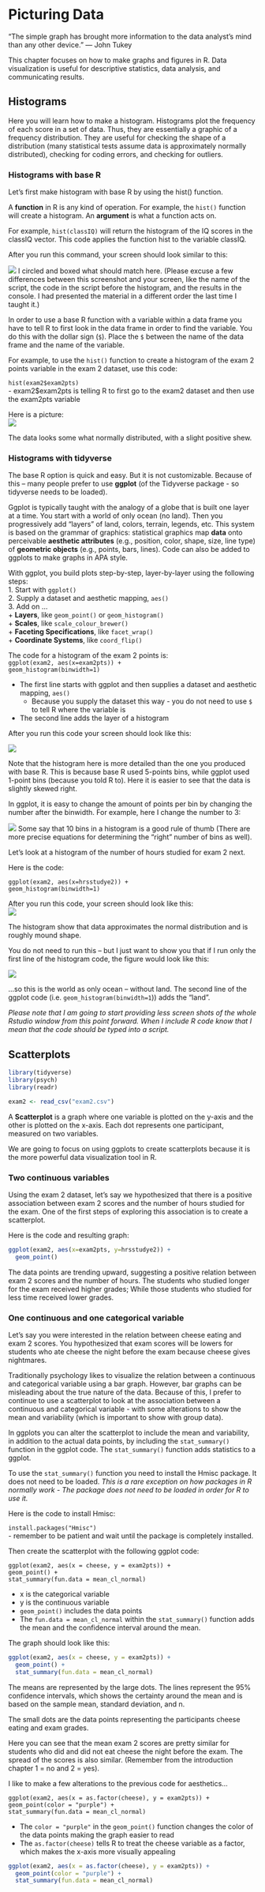 # Picturing Data

“The simple graph has brought more information to the data analyst’s mind than any other device.” — John Tukey  

This chapter focuses on how to make graphs and figures in R.  Data visualization is useful for descriptive statistics, data analysis, and communicating results.  


## Histograms

Here you will learn how to make a histogram. Histograms plot the frequency of each score in a set of data. Thus, they are essentially a graphic of a frequency distribution. They are useful for checking the shape of a distribution (many statistical tests assume data is approximately normally distributed), checking for coding errors, and checking for outliers.   

### Histograms with base R

Let’s first make histogram with base R by using the hist() function.   

A **function** in R is any kind of operation. For example, the `hist()` function will create a histogram. An **argument** is what a function acts on.   

For example, `hist(classIQ)` will return the histogram of the IQ scores in the classIQ vector. This code applies the function hist to the variable classIQ.   

After you run this command, your screen should look similar to this:   

![](img/basehist.png)
I circled and boxed what should match here. (Please excuse a few differences between this screenshot and your screen, like the name of the script, the code in the script before the histogram, and the results in the console. I had presented the material in a different order the last time I taught it.)    

In order to use a base R function with a variable within a data frame you have to tell R to first look in the data frame in order to find the variable. You do this with the dollar sign (`$`). Place the `$` between the name of the data frame and the name of the variable.   

For example, to use the `hist()` function to create a histogram of the exam 2 points variable in the exam 2 dataset, use this code:   

`hist(exam2$exam2pts)`  
- exam2$exam2pts is telling R to first go to the exam2 dataset and then use the exam2pts variable  

Here is a picture:   
![](img/basehist2.png)

The data looks some what normally distributed, with a slight positive shew.  


### Histograms with tidyverse

The base R option is quick and easy. But it is not customizable. Because of this – many people prefer to use **ggplot** (of the Tidyverse package - so tidyverse needs to be loaded).    

Ggplot is typically taught with the analogy of a globe that is built one layer at a time. You start with a world of only ocean (no land). Then you progressively add “layers” of land, colors, terrain, legends, etc. This system is based on the grammar of graphics: statistical graphics map **data** onto perceivable **aesthetic attributes** (e.g., position, color, shape, size, line type) of **geometric objects** (e.g., points, bars, lines). Code can also be added to ggplots to make graphs in APA style.    

With ggplot, you build plots step-by-step, layer-by-layer using the following steps:    
1. Start with `ggplot()`   
2. Supply a dataset and aesthetic mapping, `aes()`   
3. Add on ...   
  + **Layers**, like `geom_point()` or `geom_histogram()`   
  + **Scales**, like `scale_colour_brewer()`   
  + **Faceting Specifications**, like `facet_wrap()`   
  + **Coordinate Systems**, like `coord_flip()`   


The code for a histogram of the exam 2 points is:  
`ggplot(exam2, aes(x=exam2pts)) +`   
    `geom_histogram(binwidth=1)`   

-	The first line starts with ggplot and then supplies a dataset and aesthetic mapping, `aes()`   
    - Because you supply the dataset this way - you do not need to use `$` to tell R where the variable is  
-	The second line adds the layer of a histogram   

After you run this code your screen should look like this:    

![](img/tidyhist.png)

Note that the histogram here is more detailed than the one you produced with base R. This is because base R used 5-points bins, while ggplot used 1-point bins (because you told R to). Here it is easier to see that the data is slightly skewed right.   

In ggplot, it is easy to change the amount of points per bin by changing the number after the binwidth. For example, here I change the number to 3:    

![](img/tidyhist2.png)
Some say that 10 bins in a histogram is a good rule of thumb (There are more precise equations for determining the “right” number of bins as well).   

Let’s look at a histogram of the number of hours studied for exam 2 next.   

Here is the code:    

`ggplot(exam2, aes(x=hrsstudye2)) +`    
  `geom_histogram(binwidth=1)`    


After you run this code, your screen should look like this:   
![](img/tidyhist3.png)

The histogram show that data approximates the normal distribution and is roughly mound shape.  

You do not need to run this – but I just want to show you that if I run only the first line of the histogram code, the figure would look like this:  

![](img/ggoc.png)

...so this is the world as only ocean – without land. The second line of the ggplot code (i.e. `geom_histogram(binwidth=1`)) adds the “land”.  


*Please note that I am going to start providing less screen shots of the whole Rstudio window from this point forward. When I include R code know that I mean that the code should be typed into a script.*   

## Scatterplots

```r

library(tidyverse)
library(psych)
library(readr)

exam2 <- read_csv("exam2.csv")


```

A **Scatterplot** is a graph where one variable is plotted on the y-axis and the other is plotted on the x-axis. Each dot represents one participant, measured on two variables.  

We are going to focus on using ggplots to create scatterplots because it is the more powerful data visualization tool in R.  

### Two continuous variables 

Using the exam 2 dataset, let’s say we hypothesized that there is a positive association between exam 2 scores and the number of hours studied for the exam. One of the first steps of exploring this association is to create a scatterplot.  

Here is the code and resulting graph:   

```r
ggplot(exam2, aes(x=exam2pts, y=hrsstudye2)) +
  geom_point()

```  
  
The data points are trending upward, suggesting a positive relation between exam 2 scores and the number of hours. The students who studied longer for the exam received higher grades; While those students who studied for less time received lower grades.  


### One continuous and one categorical variable 

Let's say you were interested in the relation between cheese eating and exam 2 scores. You hypothesized that exam scores will be lowers for students who ate cheese the night before the exam because cheese gives nightmares. 

Traditionally psychology likes to visualize the relation between a continuous and categorical variable using a bar graph. However, bar graphs can be misleading about the true nature of the data. Because of this, I prefer to continue to use a scatterplot to look at the association between a continuous and categorical variable - with some alterations to show the mean and variability (which is important to show with group data).  

In ggplots you can alter the scatterplot to include the mean and variability, in addition to the actual data points, by including the `stat_summary()` function in the ggplot code.  The `stat_summary()` function adds statistics to a ggplot.  

To use the `stat_summary()` function you need to install the Hmisc package. It does not need to be loaded. *This is a rare exception on how packages in R normally work - The package does not need to be loaded in order for R to use it.*


Here is the code to install Hmisc:  

`install.packages("Hmisc")`   
- remember to be patient and wait until the package is completely installed.  


Then create the scatterplot with the following ggplot code:  

`ggplot(exam2, aes(x = cheese, y = exam2pts)) +`  
  `geom_point() +`  
  `stat_summary(fun.data = mean_cl_normal)`  

-	x is the categorical variable  
-	y is the continuous variable  
-	`geom_point()` includes the data points  
-	The `fun.data = mean_cl_normal` within the `stat_summary()` function adds the mean and the confidence interval around the mean.  

The graph should look like this:  


```r

ggplot(exam2, aes(x = cheese, y = exam2pts)) +
  geom_point() +
  stat_summary(fun.data = mean_cl_normal)

```

The means are represented by the large dots. The lines represent the 95% confidence intervals, which shows the certainty around the mean and is based on the sample mean, standard deviation, and n.   

The small dots are the data points representing the participants cheese eating and exam grades.    

Here you can see that the mean exam 2 scores are pretty similar for students who did and did not eat cheese the night before the exam. The spread of the scores is also similar. (Remember from the introduction chapter 1 = no and 2 = yes).  

I like to make a few alterations to the previous code for aesthetics...   

`ggplot(exam2, aes(x = as.factor(cheese), y = exam2pts)) +`  
  `geom_point(color = "purple") +`  
  `stat_summary(fun.data = mean_cl_normal)`  

- The `color = "purple"` in the `geom_point()` function changes the color of the data points making the graph easier to read   
- The `as.factor(cheese)` tells R to treat the cheese variable as a factor, which makes the x-axis more visually appealing   


```r

ggplot(exam2, aes(x = as.factor(cheese), y = exam2pts)) +
  geom_point(color = "purple") +
  stat_summary(fun.data = mean_cl_normal)


```
  






